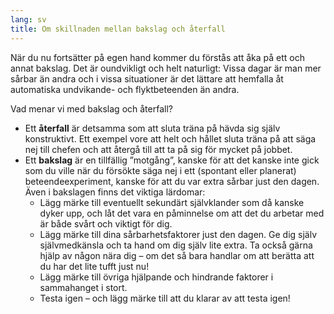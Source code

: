 ```yaml
---
lang: sv
title: Om skillnaden mellan bakslag och återfall
---
```


När du nu fortsätter på egen hand kommer du förstås att åka på ett och
annat bakslag. Det är oundvikligt och helt naturligt: Vissa dagar är man
mer sårbar än andra och i vissa situationer är det lättare att hemfalla
åt automatiska undvikande- och flyktbeteenden än andra.

Vad menar vi med bakslag och återfall?

-   Ett **återfall** är detsamma som att sluta träna på hävda sig själv
    konstruktivt. Ett exempel vore att helt och hållet sluta träna på
    att säga nej till chefen och att återgå till att ta på sig för
    mycket på jobbet.
-   Ett **bakslag** är en tillfällig ”motgång”, kanske för att det
    kanske inte gick som du ville när du försökte säga nej i ett
    (spontant eller planerat) beteendeexperiment, kanske för att du var
    extra sårbar just den dagen. Även i bakslagen finns det viktiga
    lärdomar:
    -   Lägg märke till eventuellt sekundärt självklander som då kanske
        dyker upp, och låt det vara en påminnelse om att det du arbetar
        med är både svårt och viktigt för dig.
    -   Lägg märke till dina sårbarhetsfaktorer just den dagen. Ge dig
        själv självmedkänsla och ta hand om dig själv lite extra. Ta
        också gärna hjälp av någon nära dig -- om det så bara handlar om
        att berätta att du har det lite tufft just nu!
    -   Lägg märke till övriga hjälpande och hindrande faktorer i
        sammahanget i stort.
    -   Testa igen -- och lägg märke till att du klarar av att testa
        igen!

 
